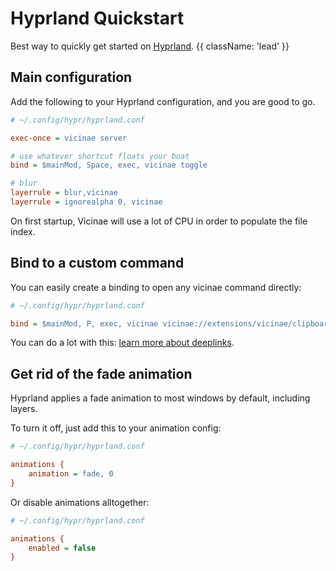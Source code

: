# Hyprland Quickstart

Best way to quickly get started on [Hyprland](https://hypr.land/). {{ className: 'lead' }}

## Main configuration

Add the following to your Hyprland configuration, and you are good to go.

```ini
# ~/.config/hypr/hyprland.conf

exec-once = vicinae server

# use whatever shortcut floats your boat
bind = $mainMod, Space, exec, vicinae toggle

# blur
layerrule = blur,vicinae
layerrule = ignorealpha 0, vicinae
```

<Note>
On first startup, Vicinae will use a lot of CPU in order to populate the file index.
</Note>

## Bind to a custom command

You can easily create a binding to open any vicinae command directly:

```ini
# ~/.config/hypr/hyprland.conf

bind = $mainMod, P, exec, vicinae vicinae://extensions/vicinae/clipboard/history
```

You can do a lot with this: [learn more about deeplinks](/deeplinks).

## Get rid of the fade animation

Hyprland applies a fade animation to most windows by default, including layers.

To turn it off, just add this to your animation config:

```ini
# ~/.config/hypr/hyprland.conf

animations {
	animation = fade, 0
}
```

Or disable animations alltogether:

```ini
# ~/.config/hypr/hyprland.conf

animations {
	enabled = false
}
```
